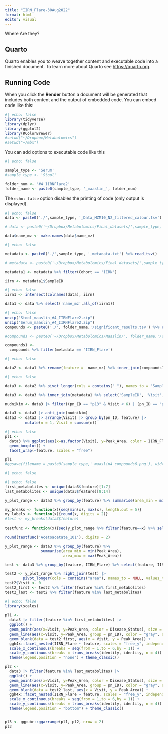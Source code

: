 ```yaml
---
title: "IIRN_Flare-30Aug2022"
format: html
editor: visual
---
```


Where Are they?

## Quarto

Quarto enables you to weave together content and executable code into a finished document. To learn more about Quarto see <https://quarto.org>.

## Running Code

When you click the **Render** button a document will be generated that includes both content and the output of embedded code. You can embed code like this:

```r
#| echo: false
library(tidyverse)
library(dplyr)
library(ggplot2)
library(RColorBrewer)
#setwd("~/Dropbox/Metabolomics")
#setwd("~/mbx")
```

You can add options to executable code like this

```r
#| echo: false

sample_type <- 'Serum'
#sample_type <- 'Stool'

folder_num <- '#4_IIRNFlare2'
folder_name <- paste0(sample_type, '_maaslin_', folder_num)
```

The `echo: false` option disables the printing of code (only output is displayed).

```r
#| echo: false
data <- paste0('./',sample_type, '_Data_MZM10_N2_filtered_calour.tsv') %>% read_tsv()

# data <- paste0('~/Dropbox/Metabolomics/Final_datasets/',sample_type, '_Data_MZM10_N2_filtered_calour.tsv') %>% read_tsv()

data$name_mz <- make.names(data$name_mz)
```

```r
#| echo: false

metadata <- paste0('./',sample_type, '_metadata.txt') %>% read_tsv()

# metadata <- paste0('~/Dropbox/Metabolomics/Final_datasets/',sample_type, '_metadata.txt') %>% read_tsv()

metadata1 <- metadata %>% filter(Cohort == 'IIRN')

iirn <- metadata1$SampleID
```

```r
#| echo: false
iirn1 <- intersect(colnames(data), iirn)

data1 <- data %>% select('name_mz',all_of(iirn1))
```

```r
#| echo: false
unzip("Stool_maaslin_#4_IIRNFlare2.zip")
unzip("Serum_maaslin_#4_IIRNFlare2.zip")
compounds <- paste0('./', folder_name,'/significant_results.tsv') %>% read_tsv()

#compounds <- paste0('~/Dropbox/Metabolomics/Maaslin/', folder_name,'/significant_results.tsv') %>% read_tsv()

compounds1 <- 
  compounds %>% filter(metadata == 'IIRN_Flare')
```

```r
#| echo: false

data2 <- data1 %>% rename(feature =  name_mz) %>% inner_join(compounds1 %>% select(feature))
```

```r
#| echo: false

data3 <- data2 %>% pivot_longer(cols = contains("_"), names_to = 'SampleID', values_to = 'Peak_Area')

data3 <- data3 %>% inner_join(metadata1 %>% select('SampleID', 'Visit', 'IIRN_Flare', 'Disease_Status', "pn_ID"))

nudnikim <- data3 |> filter((pn_ID == "p13" & Visit < 6) | (pn_ID == "p29" & Visit < 6)) 

data3 <- data3 |> anti_join(nudnikim)
data3 <- data3 |> arrange(Visit) |> group_by(pn_ID, feature) |> 
         mutate(n = 1, Visit = cumsum(n)) 
```

```r
#| echo: false
pl1 <- 
  data3 %>% ggplot(aes(x=as.factor(Visit), y=Peak_Area, color = IIRN_Flare)) + 
  geom_boxplot() + 
  facet_wrap(~feature, scales = "free")

pl1
#ggsave(filename = paste0(sample_type,'_maaslin4_compounds6.png'), width = 60, height = 60, units = "cm", pl1)
```

```r
#| echo: false

```

```r
#| echo: false
first_metabolites <- unique(data3$feature)[1:7]
last_metabolites <- unique(data3$feature)[8:14]
```

```r
y_plot_range <- data3 %>% group_by(feature) %>% summarise(area_min = min(Peak_Area), area_max = max(Peak_Area))

my_breaks <- function(x){seq(min(x), max(x), length.out = 5)}
my_labels <- function(x){round(x, digits = 2)}
#test <- my_breaks(data3$feature)

testfunc <- function(x){seq(y_plot_range %>% filter(feature==x) %>% select(area_min) %>% as.numeric() , y_plot_range %>% filter(feature==x) %>% select(area_max) %>% as.numeric(), length.out = 4)}

round(testfunc('Acetoacetate_101'), digits = 2)
```

```r
y_plot_range <- data3 %>% group_by(feature) %>% 
                summarise(area_min = min(Peak_Area),
                          area_max = max(Peak_Area))

test <- data3 %>% group_by(feature, IIRN_Flare) %>% select(feature, IIRN_Flare) %>% unique()

test2 <- y_plot_range %>% right_join(test) |>
        pivot_longer(cols = contains("area"), names_to = NULL, values_to = "Peak_Area")
test2$Visit <- 0
test2_first <- test2 %>% filter(feature %in% first_metabolites)
test2_last <- test2 %>% filter(feature %in% last_metabolites)
```


```r
#| echo: false
library(scales)
 
pl1 <-
  data3 |> filter(feature %in% first_metabolites) |>
  ggplot() +
  geom_point(aes(x=Visit, y=Peak_Area, color = Disease_Status), size = 3) + 
  geom_line(aes(x=Visit, y=Peak_Area, group = pn_ID), color = "gray", alpha = .5) +
  geom_blank(data = test2_first, aes(x = Visit, y = Peak_Area)) +
  ggh4x::facet_nested(IIRN_Flare ~ feature, scales = "free_y", independent = "y") +
  scale_x_continuous(breaks = seq(from = 1,to = 6,by = 1)) + 
  scale_y_continuous(breaks = trans_breaks(identity, identity, n = 4)) + 
  theme(legend.position = "none") + theme_classic()

pl2 <-
  data3 |> filter(feature %in% last_metabolites) |>
  ggplot() +
  geom_point(aes(x=Visit, y=Peak_Area, color = Disease_Status), size = 3) + 
  geom_line(aes(x=Visit, y=Peak_Area, group = pn_ID), color = "gray", alpha = .5) +
  geom_blank(data = test2_last, aes(x = Visit, y = Peak_Area)) +
  ggh4x::facet_nested(IIRN_Flare ~ feature, scales = "free_y", independent = "y") +
  scale_x_continuous(breaks = seq(from = 1,to = 6,by = 1)) + 
  scale_y_continuous(breaks = trans_breaks(identity, identity, n = 4)) + 
  theme(legend.position = "bottom") + theme_classic()


pl3 <- ggpubr::ggarrange(pl1, pl2, nrow = 2)
pl3

```

